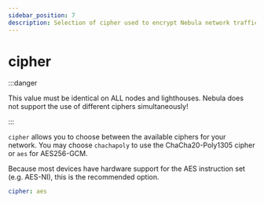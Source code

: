 ```yaml
---
sidebar_position: 7
description: Selection of cipher used to encrypt Nebula network traffic
---
```


# cipher

:::danger

This value must be identical on ALL nodes and lighthouses. Nebula does not support the use of different ciphers
simultaneously!

:::

`cipher` allows you to choose between the available ciphers for your network. You may choose `chachapoly` to use the
ChaCha20-Poly1305 cipher or `aes` for AES256-GCM.

Because most devices have hardware support for the AES instruction set (e.g. AES-NI), this is the recommended option.

```yml
cipher: aes
```
